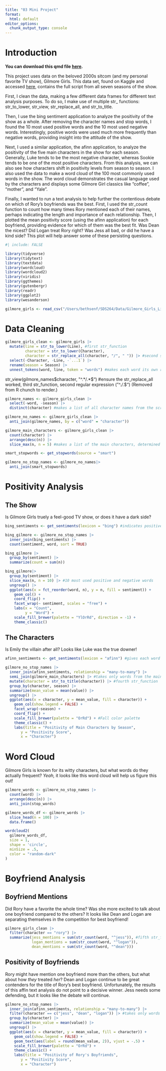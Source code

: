 ```yaml
---
title: "03 Mini Project"
format:
  html: default
editor_options: 
  chunk_output_type: console
---
```


# Introduction

**You can download this qmd file [here](https://github.com/solveigsenf/SDS264/blob/main/Projects/04_mini_project/04_mini_project.qmd).**

This project uses data on the beloved 2000s sitcom (and my personal favorite TV show), Gilmore Girls. This data set, found on Kaggle and accessed [here](https://www.kaggle.com/datasets/julqka/gilmore-girls-lines?resource=download), contains the full script from all seven seasons of the show.

First, I clean the data, making a few different data frames for different text analysis purposes. To do so, I make use of multiple str\_ functions: str_to_lower, str_view, str_replace_all, and str_to_title.

Then, I use the bing sentiment application to analyze the positivity of the show as a whole. After removing the character names and stop words, I found the 10 most used positive words and the 10 most used negative words. Interestingly, positive words were used much more frequently than negative words, providing insight into the attitude of the show.

Next, I used a similar application, the afinn application, to analyze the positivity of the five main characters in the show for each season. Generally, Luke tends to be the most negative character, whereas Sookie tends to be one of the most positive characters. From this analysis, we can also see how characters shift in positivity levels from season to season. I also used the data to make a word cloud of the 100 most commonly used words in the show. The word cloud demonstrates the casual language used by the characters and displays some Gilmore Girl classics like “coffee”, “mother”, and “Yale”.

Finally, I wanted to run a text analysis to help further the contentious debate on which of Rory’s boyfriends was the best. First, I used the str_count function to count how many times Rory mentioned each of their names, perhaps indicating the length and importance of each relationship. Then, I plotted the mean positivity score (using the afinn application) for each boyfriend, providing evidence for which of them was the best fit. Was Dean the nicest? Did Logan treat Rory right? Was Jess all bad, or did he have a kind side? This plot will help answer some of these persisting questions.

```r
#| include: FALSE

library(tidyverse)
library(tidytext)
library(textdata)
library(wordcloud)
library(wordcloud2)
library(viridis)
library(ggthemes)
library(gutenbergr)
library(readr)
library(ggplot2)
library(wesanderson)

gilmore_girls <- read_csv("/Users/bethsenf/SDS264/Data/Gilmore_Girls_Lines.csv")
```

# Data Cleaning

```r
gilmore_girls_clean <- gilmore_girls |>
  mutate(line = str_to_lower(Line), #first str_function
         character = str_to_lower(Character), 
         character = str_replace_all(character, "/", " ")) |> #second str_function, first regular expression ("/")
  select(-Character, -Line, -`...1`) |>
  rename(season = Season) |>
  unnest_tokens(word, line, token = "words") #makes each word its own row
```

str_view(gilmore_names$character, "^.*/.*$") #ensure the str_replace_all worked, third str_function, second regular expression ("\^.*/.*\$") (Removed from R chunch to render.)

```r
gilmore_names <- gilmore_girls_clean |>
  select(-word, -season) |>
  distinct(character) #makes a list of all character names from the script (includes extras with lines)

gilmore_no_names <- gilmore_girls_clean |>
  anti_join(gilmore_names, by = c("word" = "character")) 
```

```r
gilmore_main_characters <- gilmore_girls_clean |>
  count(character) |>
  arrange(desc(n)) |>
  slice_max(n, n = 5) #makes a list of the main characters, determined by number of words spoken
```

```r
smart_stopwords <- get_stopwords(source = "smart")

gilmore_no_stop_names <- gilmore_no_names|>
  anti_join(smart_stopwords) 
```

# Positivity Analysis

## The Show

Is Gilmore Girls truely a feel-good TV show, or does it have a dark side?

```r
bing_sentiments <- get_sentiments(lexicon = "bing") #indicates positive/negative for each word

bing_gilmore <- gilmore_no_stop_names |>
  inner_join(bing_sentiments) |>
  count(sentiment, word, sort = TRUE) 

bing_gilmore |>
  group_by(sentiment) |>
  summarize(count = sum(n))

bing_gilmore|>
  group_by(sentiment) |>
  slice_max(n, n = 10) |> #10 most used positive and negative words
  ungroup() |>
  ggplot(aes(x = fct_reorder(word, n), y = n, fill = sentiment)) +
    geom_col() +  
    coord_flip() +
    facet_wrap(~ sentiment, scales = "free") +
    labs(x = "Count",
         y = "Word") +
    scale_fill_brewer(palette = "YlOrRd", direction = -1) +
    theme_classic()
```

## The Characters

Is Emily the villain after all? Looks like Luke was the true downer!

```r
afinn_sentiments <- get_sentiments(lexicon = "afinn") #gives each word a positivity score 

gilmore_no_stop_names |>
  inner_join(afinn_sentiments, relationship = "many-to-many") |>
  semi_join(gilmore_main_characters) |> #takes only words from the main characters
  mutate(character = str_to_title(character)) |> #fourth str_function
  group_by(character, season) |>
  summarize(mean_value = mean(value)) |>
  ungroup() |>
  ggplot(aes(x = character, y = mean_value, fill = character)) +
    geom_col(show.legend = FALSE) +
    facet_wrap(~season) +
    coord_flip() +
    scale_fill_brewer(palette = "OrRd") + #Fall color palette
    theme_classic() +
    labs(title = "Positivity of Main Characters by Season",
       y = "Positivity Score",
       x = "Character")
```

# Word Cloud

Gilmore Girls is known for its witty characters, but what words do they actually frequent? *Yeah,* it looks like this word cloud will help us figure this out!

```r
gilmore_words <- gilmore_no_stop_names |>
  count(word) |>
  arrange(desc(n)) |>
  anti_join(stop_words)

gilmore_words_df <- gilmore_words |>
  slice_head(n = 100) |>
  data.frame()

wordcloud2(
  gilmore_words_df, 
  size = 1, 
  shape = 'circle',
  minSize = .5,
  color = "random-dark"
)
```

# Boyfriend Analysis

## Boyfriend Mentions

Did Rory have a favorite the whole time? Was she more excited to talk about one boyfriend compared to the others? It looks like Dean and Logan are separating themselves in the competition for best boyfriend!

```r
gilmore_girls_clean |>
  filter(character == "rory") |>
  summarize(jess_mentions = sum(str_count(word, "^jess")), #fifth str_function, thrid regular expression
            logan_mentions = sum(str_count(word, "^logan")),
            dean_mentions = sum(str_count(word, "^dean")))
```

## Positivity of Boyfriends

Rory might have mention one boyfriend more than the others, but what about how *they* treated *her*? Dean and Logan continue to be great contenders for the title of Rory's best boyfriend. Unfortunately, the results of this affin text analysis do not point to a decisive winner. Jess needs some defending, but it looks like the debate will continue.

```r
gilmore_no_stop_names |>
  inner_join(afinn_sentiments, relationship = "many-to-many") |>
  filter(character == c("jess", "dean", "logan")) |> #takes only words from rory's boyfriends
  group_by(character) |>
  summarize(mean_value = mean(value)) |>
  ungroup() |>
  ggplot(aes(x = character, y = mean_value, fill = character)) +
    geom_col(show.legend = FALSE) +
    geom_text(aes(label = round(mean_value, 2)), vjust = -.5) +
    scale_fill_brewer(palette = "OrRd") +
    theme_classic() +
    labs(title = "Positivity of Rory's Boyfriends",
       y = "Positivity Score",
       x = "Character") 
```
